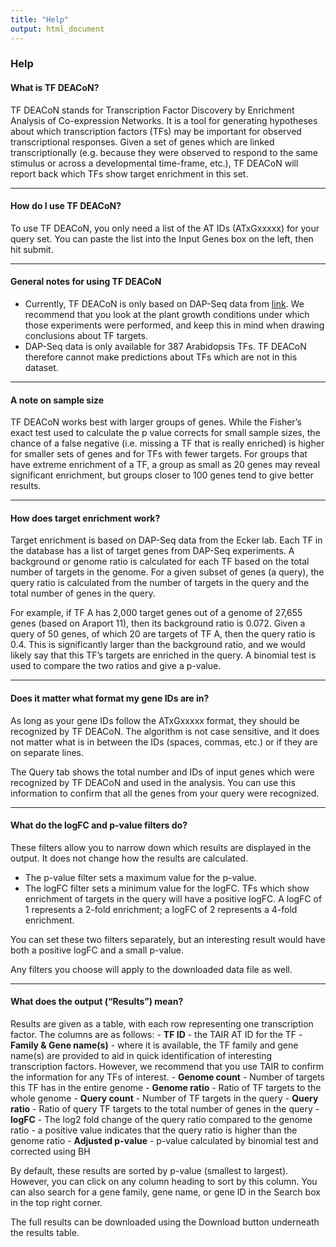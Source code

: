 ```yaml
---
title: "Help"
output: html_document
---
```

### Help

#### What is TF DEACoN?
TF DEACoN stands for Transcription Factor Discovery by Enrichment Analysis of Co-expression Networks. It is a tool for generating hypotheses about which transcription factors (TFs) may be important for observed transcriptional responses. Given a set of genes which are linked transcriptionally (e.g. because they were observed to respond to the same stimulus or across a developmental time-frame, etc.), TF DEACoN will report back which TFs show target enrichment in this set.

***

#### How do I use TF DEACoN?
To use TF DEACoN, you only need a list of the AT IDs (ATxGxxxxx) for your query set. You can paste the list into the Input Genes box on the left, then hit submit.

***

#### General notes for using TF DEACoN

* Currently, TF DEACoN is only based on DAP-Seq data from [link](http://neomorph.salk.edu/dap_web/pages/browse_table_aj.php). We recommend that you look at the plant growth conditions under which those experiments were performed, and keep this in mind when drawing conclusions about TF targets.
* DAP-Seq data is only available for 387 Arabidopsis TFs. TF DEACoN therefore cannot make predictions about TFs which are not in this dataset.

***
#### A note on sample size
TF DEACoN works best with larger groups of genes. While the Fisher's exact test used to calculate the p value corrects for small sample sizes, the chance of a false negative (i.e. missing a TF that is really enriched) is higher for smaller sets of genes and for TFs with fewer targets. For groups that have extreme enrichment of a TF, a group as small as 20 genes may reveal significant enrichment, but groups closer to 100 genes tend to give better results.

***

#### How does target enrichment work?
Target enrichment is based on DAP-Seq data from the Ecker lab. Each TF in the database has a list of target genes from DAP-Seq experiments. A background or genome ratio is calculated for each TF based on the total number of targets in the genome. For a given subset of genes (a query), the query ratio is calculated from the number of targets in the query and the total number of genes in the query.

For example, if TF A has 2,000 target genes out of a genome of 27,655 genes (based on Araport 11), then its background ratio is 0.072. Given a query of 50 genes, of which 20 are targets of TF A, then the query ratio is 0.4. This is significantly larger than the background ratio, and we would likely say that this TF’s targets are enriched in the query. A binomial test is used to compare the two ratios and give a p-value.

***

#### Does it matter what format my gene IDs are in?
As long as your gene IDs follow the ATxGxxxxx format, they should be recognized by TF DEACoN. The algorithm is not case sensitive, and it does not matter what is in between the IDs (spaces, commas, etc.) or if they are on separate lines.

The Query tab shows the total number and IDs of input genes which were recognized by TF DEACoN and used in the analysis. You can use this information to confirm that all the genes from your query were recognized.

***

#### What do the logFC and p-value filters do?
These filters allow you to narrow down which results are displayed in the output. It does not change how the results are calculated.

- The p-value filter sets a maximum value for the p-value.
- The logFC filter sets a minimum value for the logFC. TFs which show enrichment of targets in the query will have a positive logFC. A logFC of 1 represents a 2-fold enrichment; a logFC of 2 represents a 4-fold enrichment.

You can set these two filters separately, but an interesting result would have both a positive logFC and a small p-value.

Any filters you choose will apply to the downloaded data file as well.

***

#### What does the output (“Results”) mean?
Results are given as a table, with each row representing one transcription factor. The columns are as follows:
- **TF ID** - the TAIR AT ID for the TF
- **Family & Gene name(s)** - where it is available, the TF family and gene name(s) are provided to aid in quick identification of interesting transcription factors. However, we recommend that you use TAIR to confirm the information for any TFs of interest.
- **Genome count** - Number of targets this TF has in the entire genome
- **Genome ratio** - Ratio of TF targets to the whole genome
- **Query count** - Number of TF targets in the query
- **Query ratio** - Ratio of query TF targets to the total number of genes in the query
- **logFC** - The log2 fold change of the query ratio compared to the genome ratio - a positive value indicates that the query ratio is higher than the genome ratio
- **Adjusted p-value** - p-value calculated by binomial test and corrected using BH

By default, these results are sorted by p-value (smallest to largest). However, you can click on any column heading to sort by this column. You can also search for a gene family, gene name, or gene ID in the Search box in the top right corner.

The full results can be downloaded using the Download button underneath the results table.

